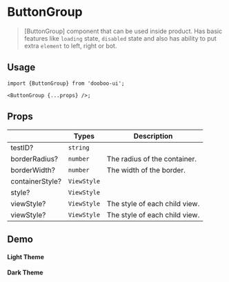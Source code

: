 
<Meta title="Components/ButtonGroup" />

# ButtonGroup

> [ButtonGroup] component that can be used inside product. Has basic features like `loading` state, `disabled` state and also has ability to put extra `element` to left, right or bot.

## Usage

```tsx
import {ButtonGroup} from 'dooboo-ui';

<ButtonGroup {...props} />;
```

## Props

|                        | Types                                    | Description                             |
| ---------------------- | ---------------------------------------- | --------------------------------------- |
| testID?                | `string`                                 |                                         |
| borderRadius?          | `number`                                 | The radius of the container.            |
| borderWidth?           | `number`                                 | The width of the border.                |
| containerStyle?        | `ViewStyle`                              |                                         |
| style?                 | `ViewStyle`                              |                                         |
| viewStyle?             | `ViewStyle`                              | The style of each child view.           |
| viewStyle?             | `ViewStyle`                              | The style of each child view.           |

## Demo

#### Light Theme
<Light />

#### Dark Theme
<Dark />
